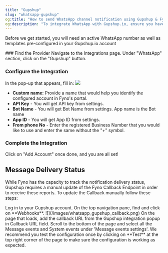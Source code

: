 ```yaml
---
title: "Gupshup"
slug: "whatsapp-gupshup"
og:title: "How to send WhatsApp channel notification using Gupshup & Fyno | Help Document"
og:description: "To integrate WhatsApp with Gupshup.io, ensure you have an active WhatsApp number and pre-configured templates, then follow the steps to set up the integration and update the Fyno Callback Endpoint for message delivery status tracking."
---
```


Before we get started, you will need an active WhatsApp number as well as templates pre-configured in your Gupshup.io account

<Steps>
### Find the Provider
Navigate to the Integrations page.  Under "WhatsApp" section, click on the "Gupshup" button.

### Configure the Integration

In the pop-up that appears, fill in:
![](/images/whatsapp_gupshup_settings.png)

- **Custom name:** Provide a name that would help you identify the configured account in Fyno's portal.
- **API Key** - You will get API key from settings.
- **Bot Name** - You will get Bot Name from settings. App name is the Bot name
- **App ID** - You will get App ID from settings.
- **From phone No** - Enter the registered Business Number that you would like to use and enter the same without the "+" symbol.

### Complete the Integration

Click on "Add Account" once done, and you are all set!

</Steps>

## Message Delivery Status

While Fyno has the capacity to track the notification delivery status, Gupshup requires a manual update of the Fyno Callback Endpoint in order to receive these reports. To update the Callback manually follow these steps:

<Steps>
  <Step>Log in to your Gupshup account.</Step>
  <Step>On the top navigation pane, find and click on **Webhooks**. ![](/images/whatsapp_gupshup_callback.png)</Step>
  <Step>On the page that loads, add the callback URL from the Gupshup integration popup in Callback URL field.</Step>
  <Step>Scroll to the bottom of the page and select all the Message events and System events under 'Message events settings'.</Step>
  <Step>We recommend you test the configuration once by clicking on **Test** at the top right corner of the page to make sure the configuration is working as expected.</Step>
</Steps>
